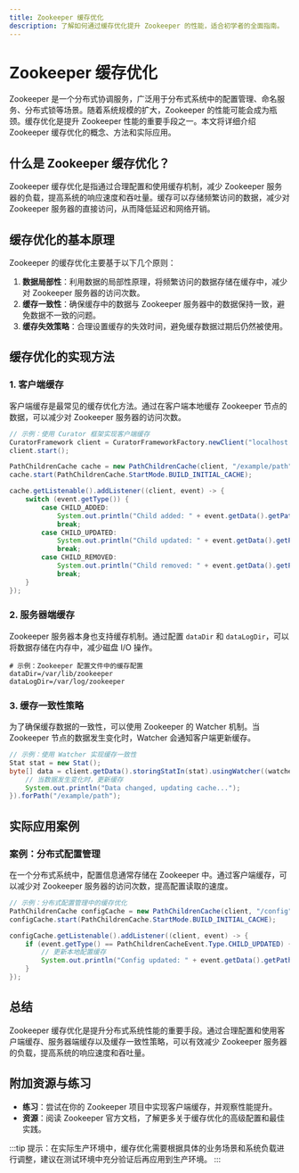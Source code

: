 ```yaml
---
title: Zookeeper 缓存优化
description: 了解如何通过缓存优化提升 Zookeeper 的性能，适合初学者的全面指南。
---
```


# Zookeeper 缓存优化

Zookeeper 是一个分布式协调服务，广泛用于分布式系统中的配置管理、命名服务、分布式锁等场景。随着系统规模的扩大，Zookeeper 的性能可能会成为瓶颈。缓存优化是提升 Zookeeper 性能的重要手段之一。本文将详细介绍 Zookeeper 缓存优化的概念、方法和实际应用。

## 什么是 Zookeeper 缓存优化？

Zookeeper 缓存优化是指通过合理配置和使用缓存机制，减少 Zookeeper 服务器的负载，提高系统的响应速度和吞吐量。缓存可以存储频繁访问的数据，减少对 Zookeeper 服务器的直接访问，从而降低延迟和网络开销。

## 缓存优化的基本原理

Zookeeper 的缓存优化主要基于以下几个原则：

1. **数据局部性**：利用数据的局部性原理，将频繁访问的数据存储在缓存中，减少对 Zookeeper 服务器的访问次数。
2. **缓存一致性**：确保缓存中的数据与 Zookeeper 服务器中的数据保持一致，避免数据不一致的问题。
3. **缓存失效策略**：合理设置缓存的失效时间，避免缓存数据过期后仍然被使用。

## 缓存优化的实现方法

### 1. 客户端缓存

客户端缓存是最常见的缓存优化方法。通过在客户端本地缓存 Zookeeper 节点的数据，可以减少对 Zookeeper 服务器的访问次数。

```java
// 示例：使用 Curator 框架实现客户端缓存
CuratorFramework client = CuratorFrameworkFactory.newClient("localhost:2181", new RetryNTimes(3, 1000));
client.start();

PathChildrenCache cache = new PathChildrenCache(client, "/example/path", true);
cache.start(PathChildrenCache.StartMode.BUILD_INITIAL_CACHE);

cache.getListenable().addListener((client, event) -> {
    switch (event.getType()) {
        case CHILD_ADDED:
            System.out.println("Child added: " + event.getData().getPath());
            break;
        case CHILD_UPDATED:
            System.out.println("Child updated: " + event.getData().getPath());
            break;
        case CHILD_REMOVED:
            System.out.println("Child removed: " + event.getData().getPath());
            break;
    }
});
```

### 2. 服务器端缓存

Zookeeper 服务器本身也支持缓存机制。通过配置 `dataDir` 和 `dataLogDir`，可以将数据存储在内存中，减少磁盘 I/O 操作。

```properties
# 示例：Zookeeper 配置文件中的缓存配置
dataDir=/var/lib/zookeeper
dataLogDir=/var/log/zookeeper
```

### 3. 缓存一致性策略

为了确保缓存数据的一致性，可以使用 Zookeeper 的 Watcher 机制。当 Zookeeper 节点的数据发生变化时，Watcher 会通知客户端更新缓存。

```java
// 示例：使用 Watcher 实现缓存一致性
Stat stat = new Stat();
byte[] data = client.getData().storingStatIn(stat).usingWatcher((watchedEvent) -> {
    // 当数据发生变化时，更新缓存
    System.out.println("Data changed, updating cache...");
}).forPath("/example/path");
```

## 实际应用案例

### 案例：分布式配置管理

在一个分布式系统中，配置信息通常存储在 Zookeeper 中。通过客户端缓存，可以减少对 Zookeeper 服务器的访问次数，提高配置读取的速度。

```java
// 示例：分布式配置管理中的缓存优化
PathChildrenCache configCache = new PathChildrenCache(client, "/config", true);
configCache.start(PathChildrenCache.StartMode.BUILD_INITIAL_CACHE);

configCache.getListenable().addListener((client, event) -> {
    if (event.getType() == PathChildrenCacheEvent.Type.CHILD_UPDATED) {
        // 更新本地配置缓存
        System.out.println("Config updated: " + event.getData().getPath());
    }
});
```

## 总结

Zookeeper 缓存优化是提升分布式系统性能的重要手段。通过合理配置和使用客户端缓存、服务器端缓存以及缓存一致性策略，可以有效减少 Zookeeper 服务器的负载，提高系统的响应速度和吞吐量。

## 附加资源与练习

- **练习**：尝试在你的 Zookeeper 项目中实现客户端缓存，并观察性能提升。
- **资源**：阅读 Zookeeper 官方文档，了解更多关于缓存优化的高级配置和最佳实践。

:::tip
提示：在实际生产环境中，缓存优化需要根据具体的业务场景和系统负载进行调整，建议在测试环境中充分验证后再应用到生产环境。
:::